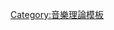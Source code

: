 {{navbox
| name = Timbre
|title = [[音色]]
|state = {{{state|<noinclude>uncollapsed</noinclude>}}}
|listclass = hlist
|list1 =
* [[噪声的颜色]]
* [[基本頻率]]
* ''[[Jivari]]''
* [[響度]]
* [[微分音音樂]]
* [[噪音]]
* [[泛音]]
* [[音高]]
* {{link-en|颯颯雜訊|Rustle noise}}
* ''[[Sawari]]''
* {{link-en|頻譜包絡|Spectral envelope}}
* {{link-en|共鳴弦|Sympathetic string}}
* [[调性]]
}}<noinclude>
{{documentation}}
[[Category:音樂理論模板]]
</noinclude>